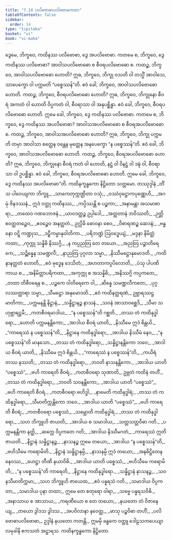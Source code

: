 ```yaml
---
title: "7.14 ပလိဗောဓာပလိဗောဓကထာ"
tableOfContents: false
sidebar:
  order: 14
type: "tipitaka"
basket: "vi"
book: "vi-maha"
---
```



<DynamicBreadcrumb />

<Division number="325" book="vi-maha" e="ch" v="3" p="373">

<Paragraph number="1524" book="vi-maha">
ဒွေမေ, ဘိက္ခဝေ, ကထိနဿ ပလိဗောဓာ, ဒွေ အပလိဗောဓာ. ကတမေ စ, ဘိက္ခဝေ, ဒွေ ကထိနဿ ပလိဗောဓာ? အာဝါသပလိဗောဓော စ စီဝရပလိဗောဓော စ. ကထဉ္စ, ဘိက္ခဝေ, အာဝါသပလိဗောဓော ဟောတိ? ဣဓ, ဘိက္ခဝေ, ဘိက္ခု ဝသတိ ဝါ တသ္မိံ အာဝါသေ, သာပေက္ခော ဝါ ပက္ကမတိ “ပစ္စေဿန်”တိ. ဧဝံ ခေါ, ဘိက္ခဝေ, အာဝါသပလိဗောဓော ဟောတိ. ကထဉ္စ, ဘိက္ခဝေ, စီဝရပလိဗောဓော ဟောတိ? ဣဓ, ဘိက္ခဝေ, ဘိက္ခုနော စီဝရံ အကတံ ဝါ ဟောတိ ဝိပ္ပကတံ ဝါ, စီဝရာသာ ဝါ အနုပစ္ဆိန္နာ. ဧဝံ ခေါ, ဘိက္ခဝေ, စီဝရပလိဗောဓော ဟောတိ. ဣမေ ခေါ, ဘိက္ခဝေ, ဒွေ ကထိနဿ ပလိဗောဓာ.
</Paragraph>

<Paragraph number="1525" book="vi-maha">
ကတမေ စ, ဘိက္ခဝေ, ဒွေ ကထိနဿ အပလိဗောဓာ? အာဝါသအပလိဗောဓော စ စီဝရအပလိဗောဓော စ. ကထဉ္စ, ဘိက္ခဝေ, အာဝါသအပလိဗောဓော ဟောတိ? ဣဓ, ဘိက္ခဝေ, ဘိက္ခု ပက္ကမတိ တမှာ အာဝါသာ စတ္တေန ဝန္တေန မုတ္တေန အနပေက္ခော “န ပစ္စေဿန်”တိ. ဧဝံ ခေါ, ဘိက္ခဝေ, အာဝါသအပလိဗောဓော ဟောတိ. ကထဉ္စ, ဘိက္ခဝေ, စီဝရအပလိဗောဓော ဟောတိ? ဣဓ, ဘိက္ခဝေ, ဘိက္ခုနော စီဝရံ ကတံ ဝါ ဟောတိ, နဋ္ဌံ ဝါ ဝိနဋ္ဌံ ဝါ ဒဍ္ဎံ ဝါ, စီဝရာသာ ဝါ ဥပစ္ဆိန္နာ. ဧဝံ ခေါ, ဘိက္ခဝေ, စီဝရအပလိဗောဓော ဟောတိ. ဣမေ ခေါ, ဘိက္ခဝေ, ဒွေ ကထိနဿ အပလိဗောဓာ”တိ.

</Paragraph>
</Division>

<Paragraph number="1526" type="center" book="vi-maha">
ကထိနက္ခန္ဓကော နိဋ္ဌိတော သတ္တမော.



</Paragraph>

<Paragraph number="1527" type="center" book="vi-maha">
တဿုဒ္ဒါနံ


</Paragraph>

<Paragraph number="1528" type="verses" book="vi-maha">
_တိံသ ပါဝေယျကာ ဘိက္ခူ,_  
_သာကေတုက္ကဏ္ဌိတာ ဝသုံ;_  
_ဝဿံဝုဋ္ဌောကပုဏ္ဏေဟိ,_  
_အဂမုံ ဇိနဒဿနံ._  

</Paragraph>

<Paragraph number="1529" type="verses" book="vi-maha">
ဣဒံ ဝတ္ထု ကထိနဿ,_  
_ကပ္ပိဿန္တိ စ ပဉ္စကာ;_  
_အနာမန္တာ အသမာစာရာ,_  
_တထေဝ ဂဏဘောဇနံ._  

</Paragraph>

<Paragraph number="1530" type="verses" book="vi-maha">
_ယာဝဒတ္ထဉ္စ ဥပ္ပါဒေါ,_  
_အတ္ထတာနံ ဘဝိဿတိ;_  
_ဉတ္တိ ဧဝတ္ထတဉ္စေဝ,_  
_ဧဝဉ္စေဝ အနတ္ထတံ._  

</Paragraph>

<Paragraph number="1531" type="verses" book="vi-maha">
ဥလ္လိခိ ဓောဝနာ စေဝ,_  
_ဝိစာရဏဉ္စ ဆေဒနံ;_  
_ဗန္ဓနော ဝဋ္ဋိ ကဏ္ဍုသ,_  
_ဒဠှီကမ္မာနုဝါတိကာ._  

</Paragraph>

<Paragraph number="1532" type="verses" book="vi-maha">
_ပရိဘဏ္ဍံ ဩဝဒ္ဓေယျံ,_  
_မဒ္ဒနာ နိမိတ္တံ ကထာ;_  
_ကုက္ကု သန္နိဓိ နိဿဂ္ဂိ,_  
_န ကပ္ပညတြ တေ တယော._  

</Paragraph>

<Paragraph number="1533" type="verses" book="vi-maha">
_အညတြ ပဉ္စာတိရေကေ,_  
_သဉ္ဆိန္နေန သမဏ္ဍလီ;_  
_နာညတြ ပုဂ္ဂလာ သမ္မာ,_  
_နိဿီမဋ္ဌောနုမောဒတိ._  

</Paragraph>

<Paragraph number="1534" type="verses" book="vi-maha">
_ကထိနာနတ္ထတံ ဟောတိ,_  
_ဧဝံ ဗုဒ္ဓေန ဒေသိတံ;_  
_အဟတာကပ္ပပိလောတိ,_  
_ပံသု ပါပဏိကာယ စ._  

</Paragraph>

<Paragraph number="1535" type="verses" book="vi-maha">
_အနိမိတ္တာပရိကထာ,_  
_အကုက္ကု စ အသန္နိဓိ;_  
_အနိဿဂ္ဂိ ကပ္ပကတေ,_  
_တထာ တိစီဝရေန စ._  

</Paragraph>

<Paragraph number="1536" type="verses" book="vi-maha">
_ပဉ္စကေ ဝါတိရေကေ ဝါ,_  
_ဆိန္နေ သမဏ္ဍလီကတေ;_  
_ပုဂ္ဂလဿတ္ထာရာ သမ္မာ,_  
_သီမဋ္ဌော အနုမောဒတိ._  

</Paragraph>

<Paragraph number="1537" type="verses" book="vi-maha">
_ဧဝံ ကထိနတ္ထရဏံ,_  
ဥဗ္ဘာရဿဋ္ဌမာတိကာ;_  
_ပက္ကမနန္တိ နိဋ္ဌာနံ,_  
_သန္နိဋ္ဌာနဉ္စ နာသနံ._  

</Paragraph>

<Paragraph number="1538" type="verses" book="vi-maha">
_သဝနံ အာသာဝစ္ဆေဒိ,_  
_သီမာ သဟုဗ္ဘာရဋ္ဌမီ;_  
_ကတစီဝရမာဒါယ,_  
_“န ပစ္စေဿန်”တိ ဂစ္ဆတိ._  

</Paragraph>

<Paragraph number="1539" type="verses" book="vi-maha">
_တဿ တံ ကထိနုဒ္ဓါရော,_  
_ဟောတိ ပက္ကမနန္တိကော;_  
_အာဒါယ စီဝရံ ယာတိ,_  
_နိဿီမေ ဣဒံ စိန္တယိ._  

</Paragraph>

<Paragraph number="1540" type="verses" book="vi-maha">
_“ကာရေဿံ န ပစ္စေဿန်”တိ,_  
_နိဋ္ဌာနေ ကထိနုဒ္ဓါရော;_  
_အာဒါယ နိဿီမံ နေဝ,_  
_“န ပစ္စေဿန်”တိ မာနသော._  

</Paragraph>

<Paragraph number="1541" type="verses" book="vi-maha">
_တဿ တံ ကထိနုဒ္ဓါရော,_  
_သန္နိဋ္ဌာနန္တိကော ဘဝေ;_  
_အာဒါယ စီဝရံ ယာတိ,_  
_နိဿီမေ ဣဒံ စိန္တယိ._  

</Paragraph>

<Paragraph number="1542" type="verses" book="vi-maha">
_“ကာရေဿံ န ပစ္စေဿန်”တိ,_  
_ကယိရံ တဿ နဿတိ;_  
_တဿ တံ ကထိနုဒ္ဓါရော,_  
_ဘဝတိ နာသနန္တိကော._  

</Paragraph>

<Paragraph number="1543" type="verses" book="vi-maha">
_အာဒါယ ယာတိ “ပစ္စေဿံ”,_  
_ဗဟိ ကာရေတိ စီဝရံ;_  
_ကတစီဝရော သုဏာတိ,_  
ဥဗ္ဘတံ ကထိနံ တဟိံ._  

</Paragraph>

<Paragraph number="1544" type="verses" book="vi-maha">
_တဿ တံ ကထိနုဒ္ဓါရော,_  
_ဘဝတိ သဝနန္တိကော;_  
_အာဒါယ ယာတိ “ပစ္စေဿံ”,_  
_ဗဟိ ကာရေတိ စီဝရံ._  

</Paragraph>

<Paragraph number="1545" type="verses" book="vi-maha">
_ကတစီဝရော ဗဟိဒ္ဓါ,_  
_နာမေတိ ကထိနုဒ္ဓါရံ;_  
_တဿ တံ ကထိနုဒ္ဓါရော,_  
_သီမာတိက္ကန္တိကော ဘဝေ._  

</Paragraph>

<Paragraph number="1546" type="verses" book="vi-maha">
_အာဒါယ ယာတိ “ပစ္စေဿံ”,_  
_ဗဟိ ကာရေတိ စီဝရံ;_  
_ကတစီဝရော ပစ္စေဿံ,_  
_သမ္ဘောတိ ကထိနုဒ္ဓါရံ._  

</Paragraph>

<Paragraph number="1547" type="verses" book="vi-maha">
_တဿ တံ ကထိနုဒ္ဓါရော,_  
_သဟ ဘိက္ခူဟိ ဇာယတိ;_  
_အာဒါယ စ သမာဒါယ,_  
_သတ္တသတ္တဝိဓာ ဂတိ._  

</Paragraph>

<Paragraph number="1548" type="verses" book="vi-maha">
_ပက္ကမနန္တိကာ နတ္ထိ,_  
_ဆက္ကေ ဝိပ္ပကတေ ဂတိ;_  
_အာဒါယ နိဿီမဂတံ,_  
_ကာရေဿံ ဣတိ ဇာယတိ._  

</Paragraph>

<Paragraph number="1549" type="verses" book="vi-maha">
_နိဋ္ဌာနံ သန္နိဋ္ဌာနဉ္စ,_  
_နာသနဉ္စ ဣမေ တယော;_  
_အာဒါယ “န ပစ္စေဿန်”တိ,_  
_ဗဟိသီမေ ကရောမိတိ._  

</Paragraph>

<Paragraph number="1550" type="verses" book="vi-maha">
_နိဋ္ဌာနံ သန္နိဋ္ဌာနမ္ပိ,_  
_နာသနမ္ပိ ဣဒံ တယော;_  
_အနဓိဋ္ဌိတေန နေဝဿ,_  
_ဟေဋ္ဌာ တီဏိ နယာဝိဓိ._  

</Paragraph>

<Paragraph number="1551" type="verses" book="vi-maha">
_အာဒါယ ယာတိ ပစ္စေဿံ,_  
_ဗဟိသီမေ ကရောမိတိ;_  
_“န ပစ္စေဿန်”တိ ကာရေတိ,_  
_နိဋ္ဌာနေ ကထိနုဒ္ဓါရော._  

</Paragraph>

<Paragraph number="1552" type="verses" book="vi-maha">
_သန္နိဋ္ဌာနံ နာသနဉ္စ,_  
_သဝနသီမာတိက္ကမာ;_  
_သဟ ဘိက္ခူဟိ ဇာယေထ,_  
_ဧဝံ ပန္နရသံ ဂတိ._  

</Paragraph>

<Paragraph number="1553" type="verses" book="vi-maha">
_သမာဒါယ ဝိပ္ပကတာ,_  
_သမာဒါယ ပုနာ တထာ;_  
ဣမေ တေ စတုရော ဝါရာ,_  
_သဗ္ဗေ ပန္နရသဝိဓိ._  

</Paragraph>

<Paragraph number="1554" type="verses" book="vi-maha">
_အနာသာယ စ အာသာယ,_  
_ကရဏီယော စ တေ တယော;_  
_နယတော တံ ဝိဇာနေယျ,_  
_တယော ဒွါဒသ ဒွါဒသ._  

</Paragraph>

<Paragraph number="1555" type="verses" book="vi-maha">
_အပဝိလာနာ နဝေတ္ထ,_  
_ဖာသု ပဉ္စဝိဓာ တဟိံ;_  
_ပလိဗောဓာပလိဗောဓာ,_  
ဥဒ္ဒါနံ နယတော ကတန္တိ._  

</Paragraph>

<Paragraph number="1556" type="center" book="vi-maha">
ဣမမှိ ခန္ဓကေ ဝတ္ထူ ဒေါဠသကပေယျာလမုခါနိ ဧကသတံ အဋ္ဌာရသ.

</Paragraph>

<Paragraph number="1557" type="center" book="vi-maha">
ကထိနက္ခန္ဓကော နိဋ္ဌိတော.
</Paragraph>